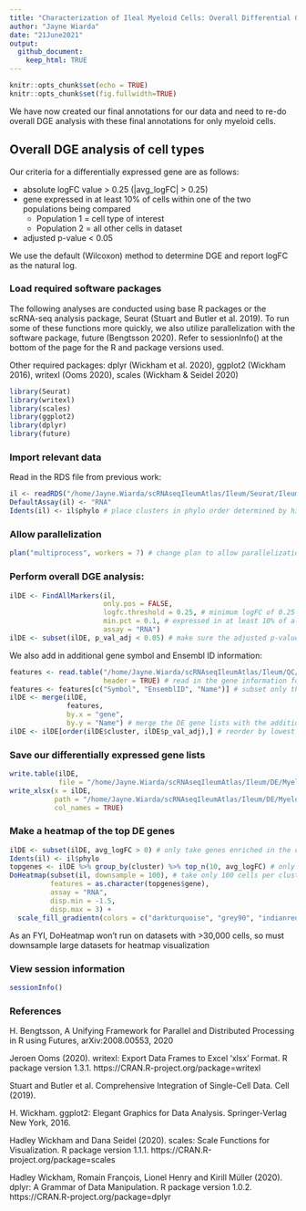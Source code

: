 ```yaml
---
title: "Characterization of Ileal Myeloid Cells: Overall Differential Gene Expression (DGE) Analysis"
author: "Jayne Wiarda"
date: "21June2021"
output: 
  github_document: 
    keep_html: TRUE
---
```


```r
knitr::opts_chunk$set(echo = TRUE)
knitr::opts_chunk$set(fig.fullwidth=TRUE)
```

We have now created our final annotations for our data and need to re-do overall DGE analysis with these final annotations for only myeloid cells.

## Overall DGE analysis of cell types

Our criteria for a differentially expressed gene are as follows:

* absolute logFC value > 0.25 (|avg_logFC| > 0.25)
* gene expressed in at least 10% of cells within one of the two populations being compared
  - Population 1 = cell type of interest
  - Population 2 = all other cells in dataset
* adjusted p-value < 0.05

We use the default (Wilcoxon) method to determine DGE and report logFC as the natural log.

### Load required software packages

The following analyses are conducted using base R packages or the scRNA-seq analysis package, Seurat (Stuart and Butler et al. 2019). To run some of these functions more quickly, we also utilize parallelization with the software package, future (Bengtsson 2020). Refer to sessionInfo() at the bottom of the page for the R and package versions used.

Other required packages: dplyr (Wickham et al. 2020), ggplot2 (Wickham 2016), writexl (Ooms 2020), scales (Wickham & Seidel 2020)

```r
library(Seurat)  
library(writexl)        
library(scales)
library(ggplot2)
library(dplyr)  
library(future)
```

### Import relevant data 

Read in the RDS file from previous work:

```r
il <- readRDS("/home/Jayne.Wiarda/scRNAseqIleumAtlas/Ileum/Seurat/Ileum_MyeloidOnly.rds") 
DefaultAssay(il) <- "RNA"
Idents(il) <- il$phylo # place clusters in phylo order determined by hierarchical clustering analysis
```

### Allow parallelization 

```r
plan("multiprocess", workers = 7) # change plan to allow parallelization with 7 workers
```

### Perform overall DGE analysis:

```r
ilDE <- FindAllMarkers(il, 
                       only.pos = FALSE, 
                       logfc.threshold = 0.25, # minimum logFC of 0.25
                       min.pct = 0.1, # expressed in at least 10% of all cells in the cluster or entire dataset
                       assay = "RNA") 
ilDE <- subset(ilDE, p_val_adj < 0.05) # make sure the adjusted p-values are still < 0.05 since some genes in DE list have p_val_adj > 0.05
```

We also add in additional gene symbol and Ensembl ID information:

```r
features <- read.table("/home/Jayne.Wiarda/scRNAseqIleumAtlas/Ileum/QC/GeneInfo.txt", 
                       header = TRUE) # read in the gene information for the filtered gene list from QC analysis
features <- features[c("Symbol", "EnsemblID", "Name")] # subset only the columns of gene symbols, Ensembl IDs, and the names used for analysis
ilDE <- merge(ilDE,
              features, 
              by.x = "gene", 
              by.y = "Name") # merge the DE gene lists with the additional gene information
ilDE <- ilDE[order(ilDE$cluster, ilDE$p_val_adj),] # reorder by lowest to highest p-value within each cluster
```

### Save our differentially expressed gene lists

```r
write.table(ilDE, 
            file = "/home/Jayne.Wiarda/scRNAseqIleumAtlas/Ileum/DE/Myeloid_FINALannot_OverallDE.txt") 
write_xlsx(x = ilDE, 
           path = "/home/Jayne.Wiarda/scRNAseqIleumAtlas/Ileum/DE/Myeloid_FINALannot_OverallDE.xlsx",
           col_names = TRUE)
```

### Make a heatmap of the top DE genes

```r
ilDE <- subset(ilDE, avg_logFC > 0) # only take genes enriched in the clusters 
Idents(il) <- il$phylo
topgenes <- ilDE %>% group_by(cluster) %>% top_n(10, avg_logFC) # only plot top 10 genes per cluster, as determined by highest average logFC values
DoHeatmap(subset(il, downsample = 100), # take only 100 cells per cluster for plotting
          features = as.character(topgenes$gene), 
          assay = "RNA", 
          disp.min = -1.5, 
          disp.max = 3) +
  scale_fill_gradientn(colors = c("darkturquoise", "grey90", "indianred1", "red"))
```

As an FYI, DoHeatmap won't run on datasets with >30,000 cells, so must downsample large datasets for heatmap visualization

### View session information

```r
sessionInfo()
```

### References

H. Bengtsson, A Unifying Framework for Parallel and Distributed Processing in R using Futures, arXiv:2008.00553, 2020

Jeroen Ooms (2020). writexl: Export Data Frames to Excel 'xlsx' Format. R package version 1.3.1. https://CRAN.R-project.org/package=writexl
  
Stuart and Butler et al. Comprehensive Integration of Single-Cell Data. Cell (2019).

H. Wickham. ggplot2: Elegant Graphics for Data Analysis. Springer-Verlag New York, 2016.
 
Hadley Wickham and Dana Seidel (2020). scales: Scale Functions for Visualization. R package version 1.1.1. https://CRAN.R-project.org/package=scales

Hadley Wickham, Romain François, Lionel Henry and Kirill Müller (2020). dplyr: A Grammar of Data Manipulation. R package version 1.0.2. https://CRAN.R-project.org/package=dplyr
  